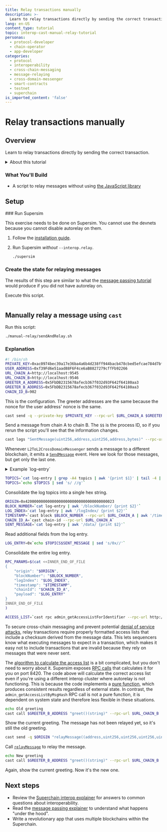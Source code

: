 ```yaml
---
title: Relay transactions manually
description: >-
  Learn to relay transactions directly by sending the correct transaction.
lang: en-US
content_type: tutorial
topic: interop-cast-manual-relay-tutorial
personas:
  - protocol-developer
  - chain-operator
  - app-developer
categories:
  - protocol
  - interoperability
  - cross-chain-messaging
  - message-relaying
  - cross-domain-messenger
  - smart-contracts
  - testnet
  - superchain
is_imported_content: 'false'
---
```



# Relay transactions manually

<InteropCallout />

<AutorelayCallout />

## Overview

Learn to relay transactions directly by sending the correct transaction.

<details>
  <summary>About this tutorial</summary>

  **Prerequisite technical knowledge**

  *   Familiarity with blockchain concepts
  *   Familiarity with [Foundry](https://book.getfoundry.sh/getting-started/installation), especially `cast`

  **What you'll learn**

  *   How to use `cast` to relay transactions with autorelay does not work

  **Development environment requirements**

  *   Unix-like operating system (Linux, macOS, or WSL for Windows)
  *   Node.js version 16 or higher
  *   Git for version control
  *   Supersim environment configured and running
  *   Foundry tools installed (forge, cast, anvil)
</details>

### What You'll Build

*   A script to relay messages without using [the JavaScript library](https://www.npmjs.com/package/@eth-optimism/viem)

## Setup

<Steps>
  ### Run Supersim

  This exercise needs to be done on Supersim.
  You cannot use the devnets because you cannot disable autorelay on them.

  1.  Follow the [installation guide](/app-developers/tutorials/supersim/getting-started/installation).

  2.  Run Supersim *without* `--interop.relay`.

      ```sh
      ./supersim
      ```

  ### Create the state for relaying messages

  The results of this step are similar to what the [message passing tutorial](/interop/tutorials/message-passing) would produce if you did not have autorelay on.

  Execute this script.

  ```sh file=<rootDir>/public/tutorials/setup-for-manual-relay.sh#L1-L147 hash=a63d72f58a06ca7ca78fd1592efcf4a3 
  ```
</Steps>

## Manually relay a message using `cast`

Run this script:

```sh
./manual-relay/sendAndRelay.sh
```

### Explanation

```sh
#! /bin/sh
PRIVATE_KEY=0xac0974bec39a17e36ba4a6b4d238ff944bacb478cbed5efcae784d7bf4f2ff80
USER_ADDRESS=0xf39Fd6e51aad88F6F4ce6aB8827279cffFb92266
URL_CHAIN_A=http://localhost:9545
URL_CHAIN_B=http://localhost:9546
GREETER_A_ADDRESS=0x5FbDB2315678afecb367f032d93F642f64180aa3
GREETER_B_ADDRESS=0x5FbDB2315678afecb367f032d93F642f64180aa3
CHAIN_ID_B=902
```

This is the configuration.
The greeter addresses are the same because the nonce for the user address' nonce is the same.

```sh
cast send -q --private-key $PRIVATE_KEY --rpc-url $URL_CHAIN_A $GREETER_A_ADDRESS "setGreeting(string)" "Hello from chain A $$"
```

Send a message from chain A to chain B. The `$$` is the process ID, so if you rerun the script you'll see that the information changes.

```sh
cast logs "SentMessage(uint256,address,uint256,address,bytes)" --rpc-url $URL_CHAIN_A | tail -14 > log-entry
```

Whenever `L2ToL2CrossDomainMessenger` sends a message to a different blockchain, it emits a [`SendMessage`](https://github.com/ethereum-optimism/optimism/blob/develop/packages/contracts-bedrock/src/L2/L2ToL2CrossDomainMessenger.sol#L83-L91) event.
Here we look for those messages, but get only the last one.

<details>
  <summary>Example `log-entry`</summary>

  ```yaml
  - address: 0x4200000000000000000000000000000000000023
    blockHash: 0xcd0be97ffb41694faf3a172ac612a23f224afc1bfecd7cb737a7a464cf5d133e
    blockNumber: 426
    data: 0x0000000000000000000000005fbdb2315678afecb367f032d93f642f64180aa300000000000000000000000000000000000000000000000000000000000000400000000000000000000000000000000000000000000000000000000000000064a41368620000000000000000000000000000000000000000000000000000000000000020000000000000000000000000000000000000000000000000000000000000001948656c6c6f2066726f6d20636861696e2041203131333030370000000000000000000000000000000000000000000000000000000000000000000000
    logIndex: 0
    removed: false
    topics: [
            0x382409ac69001e11931a28435afef442cbfd20d9891907e8fa373ba7d351f320
            0x0000000000000000000000000000000000000000000000000000000000000386
            0x0000000000000000000000005fbdb2315678afecb367f032d93f642f64180aa3
            0x0000000000000000000000000000000000000000000000000000000000000000
    ]
    transactionHash: 0x1d6f2e5e2c8f3eb055e95741380ca36492f784b9782848b66b66c65c5937ff3a
    transactionIndex: 0
  ```
</details>

```sh
TOPICS=`cat log-entry | grep -A4 topics | awk '{print $1}' | tail -4 | sed 's/0x//'`
TOPICS=`echo $TOPICS | sed 's/ //g'`
```

Consolidate the log topics into a single hex string.

```sh
ORIGIN=0x4200000000000000000000000000000000000023
BLOCK_NUMBER=`cat log-entry | awk '/blockNumber/ {print $2}'`
LOG_INDEX=`cat log-entry | awk '/logIndex/ {print $2}'`
TIMESTAMP=`cast block $BLOCK_NUMBER --rpc-url $URL_CHAIN_A | awk '/timestamp/ {print $2}'`
CHAIN_ID_A=`cast chain-id --rpc-url $URL_CHAIN_A`
SENT_MESSAGE=`cat log-entry | awk '/data/ {print $2}'`
```

Read additional fields from the log entry.

```sh
LOG_ENTRY=0x`echo $TOPICS$SENT_MESSAGE | sed 's/0x//'`
```

Consolidate the entire log entry.

```sh
RPC_PARAMS=$(cat <<INNER_END_OF_FILE
{
    "origin": "$ORIGIN",
    "blockNumber": "$BLOCK_NUMBER",
    "logIndex": "$LOG_INDEX",
    "timestamp": "$TIMESTAMP",
    "chainId": "$CHAIN_ID_A",
    "payload": "$LOG_ENTRY"
}
INNER_END_OF_FILE
)

ACCESS_LIST=`cast rpc admin_getAccessListForIdentifier --rpc-url http://localhost:8420 "$RPC_PARAMS" | jq .accessList`
```

To secure cross-chain messaging and prevent potential [denial of service attacks]((https://github.com/ethereum-optimism/design-docs/blob/main/protocol/interop-access-list.md)), relay transactions require properly formatted access lists that include a checksum derived from the message data.
This lets sequencers know what executing messages to expect in a transaction, which makes it easy not to include transactions that are invalid because they rely on messages that were never sent.

The [algorithm to calculate the access list](https://github.com/ethereum-optimism/optimism/blob/develop/packages/contracts-bedrock/src/L2/CrossL2Inbox.sol#L87-L115) is a bit complicated, but you don't need to worry about it.
Supersim exposes [RPC calls](https://supersim.pages.dev/guides/interop/cast?highlight=manuall#7-construct-the-access-list-for-the-message) that calculates it for you on port 8420.
The code above will calculate the correct access list even if you're using a different interop cluster where autorelay is not functioning. 
This is because the code implements a [pure function](https://en.wikipedia.org/wiki/Pure_function), which produces consistent results regardless of external state.
In contrast, the `admin_getAccessListByMsgHash` RPC call is not a pure function, it is dependent on system state and therefore less flexible in these situations.

```sh
echo Old greeting
cast call $GREETER_B_ADDRESS "greet()(string)" --rpc-url $URL_CHAIN_B
```

Show the current greeting.
The message has not been relayed yet, so it's still the old greeting.

```sh
cast send -q $ORIGIN "relayMessage((address,uint256,uint256,uint256,uint256),bytes)" "($ORIGIN,$BLOCK_NUMBER,$LOG_INDEX,$TIMESTAMP,$CHAIN_ID_A)" $LOG_ENTRY --access-list "$ACCESS_LIST" --rpc-url $URL_CHAIN_B --private-key $PRIVATE_KEY
```

Call [`relayMessage`](https://github.com/ethereum-optimism/optimism/blob/develop/packages/contracts-bedrock/src/L2/L2ToL2CrossDomainMessenger.sol#L197-L256) to relay the message.

```sh
echo New greeting
cast call $GREETER_B_ADDRESS "greet()(string)" --rpc-url $URL_CHAIN_B
```

Again, show the current greeting.
Now it's the new one.

## Next steps

*   Review the [Superchain interop explainer](/interop/explainer) for answers to common questions about interoperability.
*   Read the [message passing explainer](/interop/message-passing) to understand what happens "under the hood".
*   Write a revolutionary app that uses multiple blockchains within the Superchain.
